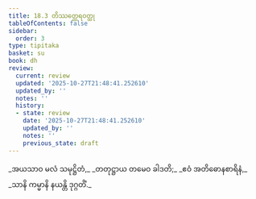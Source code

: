 ```yaml
---
title: 18.3 တိဿတ္ထေရဝတ္ထု
tableOfContents: false
sidebar:
  order: 3
type: tipitaka
basket: su
book: dh
review:
  current: review
  updated: '2025-10-27T21:48:41.252610'
  updated_by: ''
  notes: ''
  history:
  - state: review
    date: '2025-10-27T21:48:41.252610'
    updated_by: ''
    notes: ''
    previous_state: draft
---
```



<ReviewStatus review={frontmatter.review} showDetails={true} />

<HypothesisAnnotation frontmatter={frontmatter} />

<DynamicBreadcrumb />

<Division number="240" book="dh" e="ch" v="18" p="48">

<Paragraph number="260" type="verses" book="dh">
_အယသာဝ မလံ သမုဋ္ဌိတံ,_  
_တတုဋ္ဌာယ တမေဝ ခါဒတိ;_  
_ဧဝံ အတိဓောနစာရိနံ,_  
_သာနိ ကမ္မာနိ နယန္တိ ဒုဂ္ဂတိံ._
</Paragraph>
</Division>